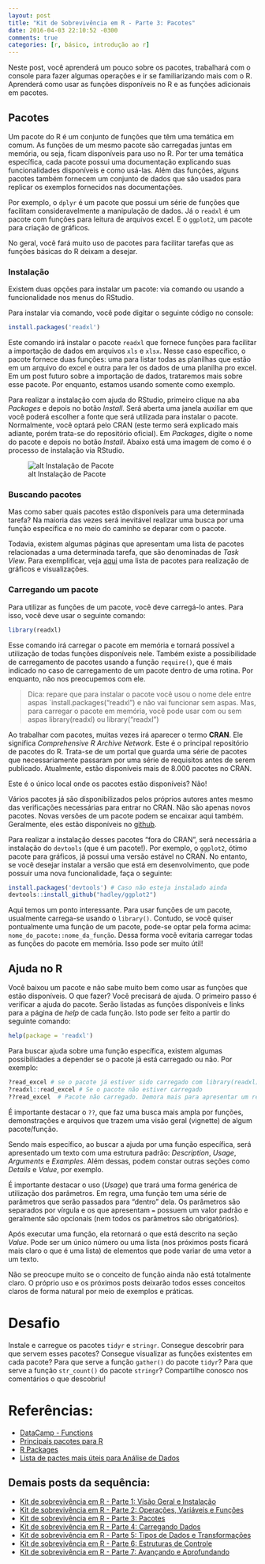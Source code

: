 ```yaml
---
layout: post
title: "Kit de Sobrevivência em R - Parte 3: Pacotes"
date: 2016-04-03 22:10:52 -0300
comments: true
categories: [r, básico, introdução ao r]
---
```



Neste post, você aprenderá um pouco sobre os pacotes, trabalhará com o console para fazer algumas operações e ir se familiarizando mais com o R. Aprenderá como usar as funções disponíveis no R e as funções adicionais em pacotes.

<!-- More -->

## Pacotes

Um pacote do R é um conjunto de funções que têm uma temática em comum. As funções de um mesmo pacote são carregadas juntas em memória, ou seja, ficam disponíveis para uso no R. Por ter uma temática específica, cada pacote possui uma documentação explicando suas funcionalidades disponíveis e como usá-las. Além das funções, alguns pacotes também fornecem um conjunto de dados que são usados para replicar os exemplos fornecidos nas documentações.

Por exemplo, o `dplyr` é um pacote que possui um série de funções que facilitam consideravelmente a manipulação de dados. Já o `readxl` é um pacote com funções para leitura de arquivos excel. E o `ggplot2`, um pacote para criação de gráficos.

No geral, você fará muito uso de pacotes para facilitar tarefas que as funções básicas do R deixam a desejar.

### Instalação

Existem duas opções para instalar um pacote: via comando ou usando a funcionalidade nos menus do RStudio.

Para instalar via comando, você pode digitar o seguinte código no console:

```r
install.packages('readxl')
```

Este comando irá instalar o pacote `readxl` que fornece funções para facilitar a importação de dados em arquivos `xls` e `xlsx`. Nesse caso específico, o pacote fornece duas funções: uma para listar todas as planilhas que estão em um arquivo do excel e outra para ler os dados de uma planilha pro excel. Em um post futuro sobre a importação de dados, trataremos mais sobre esse pacote. Por enquanto, estamos usando somente como exemplo.

Para realizar a instalação com ajuda do RStudio, primeiro clique na aba _Packages_ e depois no botão _Install_. Será aberta uma janela auxiliar em que você poderá escolher a fonte que será utilizada para instalar o pacote. Normalmente, você optará pelo CRAN (este termo será explicado mais adiante, porém trata-se do repositório oficial). Em _Packages_, digite o nome do pacote e depois no botão _Install_. Abaixo está uma imagem de como é o processo de instalação via RStudio.

![alt Instalação de Pacote](/images/install_package.gif "Instalação de Pacote")

### Buscando pacotes

Mas como saber quais pacotes estão disponíveis para uma determinada tarefa? Na maioria das vezes será inevitável realizar uma busca por uma função específica e no meio do caminho se deparar com o pacote. 

Todavia, existem algumas páginas que apresentam uma lista de pacotes relacionadas a uma determinada tarefa, que são denominadas de _Task View_. Para exemplificar, veja [aqui](https://cran.r-project.org/web/views/Graphics.html) uma lista de pacotes para realização de gráficos e visualizações. 


### Carregando um pacote

Para utilizar as funções de um pacote, você deve carregá-lo antes. Para isso, você deve usar o seguinte comando:
```r
library(readxl)
```

Esse comando irá carregar o pacote em memória e tornará possível a utilização de todas funções disponíveis nele. Também existe a possibilidade de carregamento de pacotes usando a função `require()`, que é mais indicado no caso de carregamento de um pacote dentro de uma rotina. Por enquanto, não nos preocupemos com ele.

>Dica: repare que para instalar o pacote você usou o nome dele entre aspas `install.packages("readxl") e não vai funcionar sem aspas. Mas, para carregar o pacote em memória, você pode usar com ou sem aspas library(readxl) ou library("readxl")

Ao trabalhar com pacotes, muitas vezes irá aparecer o termo **CRAN**. Ele significa _Comprehensive R Archive Network_. Este é o principal repositório de pacotes do R. Trata-se de um portal que guarda uma série de pacotes que necessariamente passaram por uma série de requisitos antes de serem publicado. Atualmente, estão disponíveis mais de 8.000 pacotes no CRAN. 

Este é o único local onde os pacotes estão disponíveis? Não! 

Vários pacotes já são disponibilizados pelos próprios autores antes mesmo das verificações necessárias para entrar no CRAN. Não são apenas novos pacotes. Novas versões de um pacote podem se encaixar aqui também. Geralmente, eles estão disponíveis no [github](https://pt.wikipedia.org/wiki/GitHub). 

Para realizar a instalação desses pacotes "fora do CRAN", será necessária a instalação do `devtools` (que é um pacote!). Por exemplo, o `ggplot2`, ótimo pacote para gráficos, já possui uma versão estável no CRAN. No entanto, se você desejar instalar a versão que está em desenvolvimento, que pode possuir uma nova funcionalidade, faça o seguinte:
```r
install.packages('devtools') # Caso não esteja instalado ainda
devtools::install_github("hadley/ggplot2")
```

Aqui temos um ponto interessante. Para usar funções de um pacote, usualmente carrega-se usando o `library()`. Contudo, se você quiser pontualmente uma função de um pacote, pode-se optar pela forma acima: `nome_do_pacote::nome_da_função`. Dessa forma você evitaria carregar todas as funções do pacote em memória. Isso pode ser muito útil!

## Ajuda no R

Você baixou um pacote e não sabe muito bem como usar as funções que estão disponíveis. O que fazer? Você precisará de ajuda. O primeiro passo é verificar a ajuda do pacote. Serão listadas as funções disponíveis e links para a página de _help_ de cada função. Isto pode ser feito a partir do seguinte comando:

```r
help(package = 'readxl')
```

Para buscar ajuda sobre uma função específica, existem algumas possibilidades a depender se o pacote já está carregado ou não. Por exemplo:

```r
?read_excel # se o pacote já estiver sido carregado com library(readxl)
?readxl::read_excel # Se o pacote não estiver carregado
??read_excel  # Pacote não carregado. Demora mais para apresentar um resultado
```

É importante destacar o `??`, que faz uma busca mais ampla por funções, demonstrações e arquivos que trazem uma visão geral (vignette) de algum pacote/função.

Sendo mais específico, ao buscar a ajuda por uma função específica, será apresentado um texto com uma estrutura padrão: _Description_, _Usage_, _Arguments_ e _Examples_. Além dessas, podem constar outras seções como _Details_ e _Value_, por exemplo. 

É importante destacar o uso (_Usage_) que trará uma forma genérica de utilização dos parâmetros. Em regra, uma função tem uma série de parâmetros que serão passados para "dentro" dela. Os parâmetros são separados por vírgula e os que apresentam `=` possuem um valor padrão e geralmente são opcionais (nem todos os parâmetros são obrigatórios). 

Após executar uma função, ela retornará o que está descrito na seção _Value_. Pode ser um único número ou uma lista (nos próximos posts ficará mais claro o que é uma lista) de elementos que pode variar de uma vetor a um texto.

Não se preocupe muito se o conceito de função ainda não está totalmente claro. O próprio uso e os próximos posts deixarão todos esses conceitos claros de forma natural por meio de exemplos e práticas. 

# Desafio

Instale e carregue os pacotes `tidyr` e `stringr`. Consegue descobrir para que servem esses pacotes? Consegue visualizar as funções existentes em cada pacote? Para que serve a função `gather()` do pacote `tidyr`?  Para que serve a função `str_count()` do pacote `stringr`? Compartilhe conosco nos comentários o que descobriu!

# Referências:
* [DataCamp - Functions](https://www.datacamp.com/community/tutorials/functions-in-r-a-tutorial)
* [Principais pacotes para R](https://www.rstudio.com/products/rpackages/)
* [R Packages](http://r-pkgs.had.co.nz/)
* [Lista de pactes mais úteis para Análise de Dados](http://www.analyticsvidhya.com/blog/2015/08/list-r-packages-data-analysis/)

## Demais posts da sequência:

* [Kit de sobrevivência em R - Parte 1: Visão Geral e Instalação]({{root_url}}/blog/2016/03/23/kit-de-sobrevivencia-em-r-parte-1)
* [Kit de sobrevivência em R - Parte 2: Operações, Variáveis e Funções]({{root_url}}/blog/2016/04/03/kit-de-sobrevivencia-em-r-parte-2)
* [Kit de sobrevivência em R - Parte 3: Pacotes]({{root_url}}/blog/2016/04/03/kit-de-sobrevivencia-em-r-parte-3)
* [Kit de sobrevivência em R - Parte 4: Carregando Dados]({{root_url}}/blog/2016/04/12/kit-de-sobrevivencia-em-r-parte-4)
* [Kit de sobrevivência em R - Parte 5: Tipos de Dados e Transformações]({{root_url}}/blog/2016/04/21/kit-de-sobrevivencia-em-r-parte-5)
* [Kit de sobrevivência em R - Parte 6: Estruturas de Controle]({{root_url}}/blog/2016/05/01/kit-de-sobrevivencia-em-r-parte-6)
* [Kit de sobrevivência em R - Parte 7: Avançando e Aprofundando]({{root_url}}/blog/2016/05/09/kit-de-sobrevivencia-em-r-parte-7)
